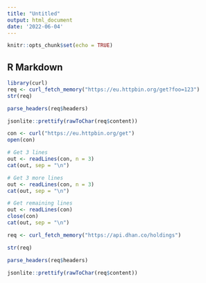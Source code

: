 ```yaml
---
title: "Untitled"
output: html_document
date: '2022-06-04'
---
```


```r
knitr::opts_chunk$set(echo = TRUE)
```

## R Markdown
```r
library(curl)
req <- curl_fetch_memory("https://eu.httpbin.org/get?foo=123")
str(req)

parse_headers(req$headers)

jsonlite::prettify(rawToChar(req$content))

con <- curl("https://eu.httpbin.org/get")
open(con)

# Get 3 lines
out <- readLines(con, n = 3)
cat(out, sep = "\n")

# Get 3 more lines
out <- readLines(con, n = 3)
cat(out, sep = "\n")

# Get remaining lines
out <- readLines(con)
close(con)
cat(out, sep = "\n")

req <- curl_fetch_memory("https://api.dhan.co/holdings")

str(req)

parse_headers(req$headers)

jsonlite::prettify(rawToChar(req$content))

```